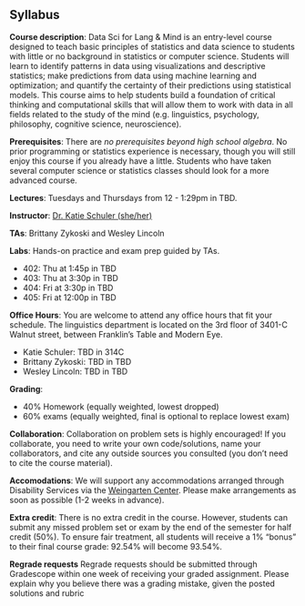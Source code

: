 ## Syllabus

**Course description**: Data Sci for Lang & Mind is an entry-level course designed to teach basic principles of statistics and data science to students with little or no background in statistics or computer science. Students will learn to identify patterns in data using visualizations and descriptive statistics; make predictions from data using machine learning and optimization; and quantify the certainty of their predictions using statistical models. This course aims to help students build a foundation of critical thinking and computational skills that will allow them to work with data in all fields related to the study of the mind (e.g. linguistics, psychology, philosophy, cognitive science, neuroscience).

**Prerequisites**: There are *no prerequisites beyond high school algebra*. No prior programming or statistics experience is necessary, though you will still enjoy this course if you already have a little. Students who have taken several computer science or statistics classes should look for a more advanced course.

**Lectures**: Tuesdays and Thursdays from 12 - 1:29pm in TBD.

**Instructor**: [Dr. Katie Schuler (she/her)](https://kathrynschuler.com)

**TAs**: Brittany Zykoski and Wesley Lincoln 

**Labs**: Hands-on practice and exam prep guided by TAs.

* 402: Thu at 1:45p in TBD
* 403: Thu at 3:30p in TBD
* 404: Fri at 3:30p in TBD
* 405: Fri at 12:00p in TBD

**Office Hours**: You are welcome to attend any office hours that fit your schedule. The linguistics department is located on the 3rd floor of 3401-C Walnut street, between Franklin's Table and Modern Eye. 

- Katie Schuler: TBD in 314C
- Brittany Zykoski: TBD in TBD
- Wesley Lincoln: TBD in TBD

**Grading**:

- 40% Homework (equally weighted, lowest dropped)
- 60% exams (equally weighted, final is optional to replace lowest exam)

**Collaboration**: Collaboration on problem sets is highly encouraged! If you collaborate, you need to write your own code/solutions, name your collaborators, and cite any outside sources you consulted (you don't need to cite the course material).

**Accomodations**: We will support any accommodations arranged through Disability Services via the [Weingarten Center](https://weingartencenter.universitylife.upenn.edu/disability-services/). Please make arrangements as soon as possible (1-2 weeks in advance).

**Extra credit**: There is no extra credit in the course. However, students can submit any missed problem set or exam by the end of the semester for half credit (50%).  To ensure fair treatment, all students will receive a 1% "bonus" to their final course grade: 92.54% will become 93.54%.

**Regrade requests** Regrade requests should be submitted through Gradescope within one week of receiving your graded assignment. Please explain why you believe there was a grading mistake, given the posted solutions and rubric


<!-- ## Lectures

Tuesdays and Thursdays from 12 - 1:29pm in TBD.

- **Week 1 (Aug 27) -- R Basics**: [Notes]() / [Slides]() / [Demo]() 
- Week 2 (Sep 3) -- Importing and tidying data: [Notes]() / [Slides]() / [Demo]() 
- Week 3 (Sep 10) -- Data visualization: [Notes]() / [Slides]() / [Demo]() 
- Week 4 (Sep 17)-- Sampling distribution: [Notes]() / [Slides]() / [Demo]() 
- Week 5 (Sep 24) -- Hypothesis testing: [Notes]() / [Slides]() / [Demo]() 
- Week 6 (Oct 1) -- Exam 1  
- Week 7 (Oct 8) -- Model specification 
- Week 8 (Oct 15) -- Model fitting
- Week 9 (Oct 22) -- Model accuracy 
- Week 10 (Oct 29) -- Model reliability 
- Week 11 (Nov 5) -- Classification 
- Week 12 (Nov 12) -- Exam 2
- Week 13 (Nov 19) -- Inference 
- Week 14 (Nov 26) -- Thanksgiving break (no class)
- Week 15 (Dec 3) -- Multilevel models
- Week 16 (Dec 10) -- Last day of class 
- Week 17 (TBD) -- Final exam (optional) -->






